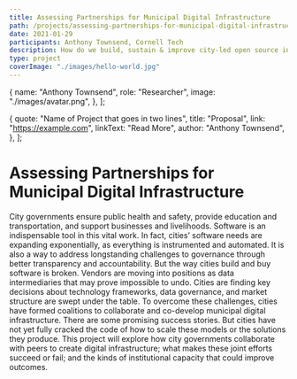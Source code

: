 ```yaml
---
title: Assessing Partnerships for Municipal Digital Infrastructure
path: /projects/assessing-partnerships-for-municipal-digital-infrastructure
date: 2021-01-29
participants: Anthony Townsend, Cornell Tech
description: How do we build, sustain & improve city-led open source infrastructure projects?
type: project
coverImage: "./images/hello-world.jpg"
---
```


  {
    name: "Anthony Townsend",
    role: "Researcher",
    image: "./images/avatar.png",
  },
];

  {
    quote: "Name of Project that goes in two lines",
    title: "Proposal",
    link: "https://example.com",
    linkText: "Read More",
    author: "Anthony Townsend",
  },
];

# Assessing Partnerships for Municipal Digital Infrastructure

City governments ensure public health and safety, provide education and transportation, and support businesses and livelihoods. Software is an indispensable tool in this vital work. In fact, cities’ software needs are expanding exponentially, as everything is instrumented and automated. It is also a way to address longstanding challenges to governance through better transparency and accountability. But the way cities build and buy software is broken. Vendors are moving into positions as data intermediaries that may prove impossible to undo. Cities are finding key decisions about technology frameworks, data governance, and market structure are swept under the table. To overcome these challenges, cities have formed coalitions to collaborate and co-develop municipal digital infrastructure. There are some promising success stories. But cities have not yet fully cracked the code of how to scale these models or the solutions they produce. This project will explore how city governments collaborate with peers to create digital infrastructure; what makes these joint efforts succeed or fail; and the kinds of institutional capacity that could improve outcomes.
